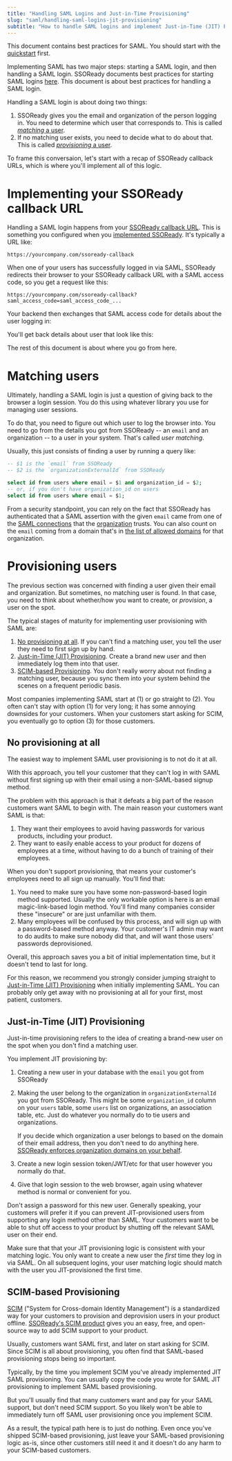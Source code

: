 ```yaml
---
title: "Handling SAML Logins and Just-in-Time Provisioning"
slug: "saml/handling-saml-logins-jit-provisioning"
subtitle: "How to handle SAML logins and implement Just-in-Time (JIT) Provisioning"
---
```


<Note>

This document contains best practices for SAML. You should start with the
[quickstart](/docs/saml/saml-quickstart) first.

</Note>

Implementing SAML has two major steps: starting a SAML login, and then handling
a SAML login. SSOReady documents best practices for starting SAML logins
[here](/docs/saml/integrating-saml-into-your-login-ui). This document is about
best practices for handling a SAML login.

Handling a SAML login is about doing two things:

1. SSOReady gives you the email and organization of the person logging in. You
   need to determine which user that corresponds to. This is called [_matching_ a
   user](#matching-users).
2. If no matching user exists, you need to decide what to do about that. This is
   called [_provisioning_ a user](#provisioning-users).

To frame this conversaion, let's start with a recap of SSOReady callback URLs,
which is where you'll implement all of this logic.

# Implementing your SSOReady callback URL

Handling a SAML login happens from your [SSOReady callback
URL](/docs/sso-ready-concepts/environments#environments-redirect-urls). This is
something you configured when you [implemented
SSOReady](/docs/saml/saml-quickstart). It's typically a URL like:

```
https://yourcompany.com/ssoready-callback
```

When one of your users has successfully logged in via SAML, SSOReady redirects
their browser to your SSOReady callback URL with a SAML access code, so you get
a request like this:

```
https://yourcompany.com/ssoready-callback?saml_access_code=saml_access_code_...
```

Your backend then exchanges that SAML access code for details about the user
logging in:

<EndpointRequestSnippet endpoint="POST /v1/saml/redeem" />


You'll get back details about user that look like this:

<EndpointResponseSnippet endpoint="POST /v1/saml/redeem" />

The rest of this document is about where you go from here.

# Matching users

Ultimately, handling a SAML login is just a question of giving back to the
browser a login session. You do this using whatever library you use for managing
user sessions.

To do that, you need to figure out which user to log the browser into. You need
to go from the details you got from SSOReady -- an `email` and an organization
-- to a user in your system. That's called _user matching_.

Usually, this just consists of finding a user by running a query like:

```sql
-- $1 is the `email` from SSOReady
-- $2 is the `organizationExternalId` from SSOReady

select id from users where email = $1 and organization_id = $2;
-- or, if you don't have organization_id on users
select id from users where email = $1;
```

From a security standpoint, you can rely on the fact that SSOReady has
authenticated that a SAML assertion with the given `email` came from one of the
[SAML connections](/docs/sso-ready-concepts/saml-connections) that the
[organization](/docs/sso-ready-concepts/organizations) trusts. You can also
count on the `email` coming from a domain that's in [the list of allowed
domains](/docs/sso-ready-concepts/organizations#organizations-and-their-domains)
for that organization.

# Provisioning users

The previous section was concerned with finding a user given their email and
organization. But sometimes, no matching user is found. In that case, you need
to think about whether/how you want to create, or _provision_, a user on the
spot.

The typical stages of maturity for implementing user provisioning with SAML are:

1. [No provisioning at all](#no-provisioning-at-all). If you can't find a
   matching user, you tell the user they need to first sign up by hand.
2. [Just-in-Time (JIT) Provisioning](#just-in-time-jit-provisioning). Create a
   brand new user and then immediately log them into that user.
3. [SCIM-based Provisioning](#scim-based-provisioning). You don't really worry
   about not finding a matching user, because you sync them into your system
   behind the scenes on a frequent periodic basis.

Most companies implementing SAML start at (1) or go straight to (2). You often
can't stay with option (1) for very long; it has some annoying downsides for
your customers. When your customers start asking for SCIM, you eventually go to
option (3) for those customers.

## No provisioning at all

The easiest way to implement SAML user provisioning is to not do it at all.

With this approach, you tell your customer that they can't log in with SAML
without first signing up with their email using a non-SAML-based signup method.

The problem with this approach is that it defeats a big part of the reason
customers want SAML to begin with. The main reason your customers want SAML is
that:

1. They want their employees to avoid having passwords for various products,
   including your product.
2. They want to easily enable access to your product for dozens of employees at
   a time, without having to do a bunch of training of their employees.

When you don't support provisioning, that means your customer's employees need
to all sign up manually. You'll find that:

1. You need to make sure you have some non-password-based login method
   supported. Usually the only workable option is here is an email
   magic-link-based login method. You'll find many companies consider these
   "insecure" or are just unfamiliar with them.
2. Many employees will be confused by this process, and will sign up with a
   password-based method anyway. Your customer's IT admin may want to do audits
   to make sure nobody did that, and will want those users' passwords
   deprovisioned.

Overall, this approach saves you a bit of initial implementation time, but it
doesn't tend to last for long.

For this reason, we recommend you strongly consider jumping straight to
[Just-in-Time (JIT) Provisioning](#just-in-time-jit-provisioning) when initially
implementing SAML. You can probably only get away with no provisioning at all
for your first, most patient, customers.

## Just-in-Time (JIT) Provisioning

Just-in-time provisioning refers to the idea of creating a brand-new user on the
spot when you don't find a matching user.

You implement JIT provisioning by:

1. Creating a new user in your database with the `email` you got from SSOReady
2. Making the user belong to the organization in `organizationExternalId` you
   got from SSOReady. This might be some `organization_id` column on your
   `users` table, some `users` list on organizations, an association table, etc.
   Just do whatever you normally do to tie users and organizations.

   If you decide which organization a user belongs to based on the domain of
   their email address, then you don't need to do anything here. [SSOReady
   enforces organization domains on your
   behalf](/docs/sso-ready-concepts/organizations#organizations-and-their-domains).

3. Create a new login session token/JWT/etc for that user however you normally
   do that.
4. Give that login session to the web browser, again using whatever method is
   normal or convenient for you.

Don't assign a password for this new user. Generally speaking, your customers
will prefer it if you can prevent JIT-provisioned users from supporting any
login method other than SAML. Your customers want to be able to shut off access
to your product by shutting off the relevant SAML user on their end.

Make sure that that your JIT provisioning logic is consistent with your matching
logic. You only want to create a new user the _first_ time they log in via SAML.
On all subsequent logins, your user matching logic should match with the user
you JIT-provisioned the first time.

## SCIM-based Provisioning

[SCIM](https://en.wikipedia.org/wiki/System_for_Cross-domain_Identity_Management)
("System for Cross-domain Identity Management") is a standardized way for your
customers to provision and deprovision users in your product offline.
[SSOReady's SCIM product](/docs/scim/scim-quickstart) gives you an easy, free,
and open-source way to add SCIM support to your product.

Usually, customers want SAML first, and later on start asking for SCIM. Since
SCIM is all about provisioning, you often find that SAML-based provisioning
stops being so important.

Typically, by the time you implement SCIM you've already implemented JIT SAML
provisioning. You can usually copy the code you wrote for SAML JIT provisioning
to implement SAML based provisioning.

But you'll usually find that many customers want and pay for your SAML support,
but don't need SCIM support. So you likely won't be able to immediately turn off
SAML user provisioning once you implement SCIM.

As a result, the typical path here is to just do nothing. Even once you've
shipped SCIM-based provisioning, just leave your SAML-based provisioning logic
as-is, since other customers still need it and it doesn't do any harm to your
SCIM-based customers.
